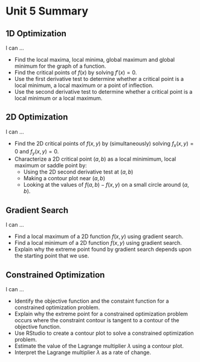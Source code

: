 # Unit 5 Summary


## 1D Optimization

I can ...

* Find the local maxima, local minima, global maximum and global minimum for the graph of a function.
* Find the critical points of $f(x)$ by solving $f'(x)=0$.
* Use the first derivative test to determine whether a critical point is a local minimum, a local maximum or a point of inflection.
* Use the second derivative test to determine whether a critical point is a local minimum or a local maximum.


## 2D Optimization

I can ...

* Find the 2D critical points of $f(x,y)$ by (simultaneously) solving $f_x(x,y)=0$ and $f_y(x,y)=0$.
* Characterize a 2D critical point $(a,b)$ as a local minimimum, local maximum or saddle point by:
   * Using the 2D second derivative test at $(a,b)$
   * Making a contour plot near $(a,b)$
   * Looking at the values of $f(a,b)-f(x,y)$ on a small circle around $(a,b)$.
   
   
## Gradient Search

I can ...

*  Find a local maximum of a 2D function $f(x,y)$ using gradient search.
*  Find a local minimum of a 2D function $f(x,y)$ using gradient search.
* Explain why the extreme point found by gradient search depends upon the starting point that we use. 

## Constrained Optimization

I can ...

* Identify the objective function and the constaint function for a constrained optimization problem.
* Explain why the extreme point for a constrained optimization problem occurs where the constraint contour is tangent to a contour of the objective function.
* Use RStudio to create a contour plot to solve a constrained optimization problem.
* Estimate the value of the Lagrange multiplier $\lambda$ using a contour plot.
* Interpret the Lagrange multiplier $\lambda$ as a rate of change.
